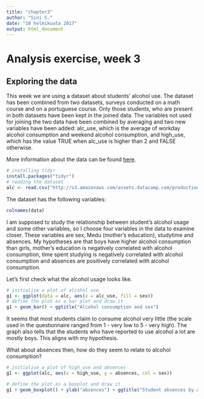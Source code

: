 ```yaml
---
title: "chapter3"
author: "Sini S."
date: "10 helmikuuta 2017"
output: html_document
---
```


# Analysis exercise, week 3

## Exploring the data

This week we are using a dataset about students' alcohol use. The dataset has been combined from two datasets, surveys conducted on a math course and on a portuguese course. Only those students, who are present in both datasets have been kept in the joined data. The variables not used for joining the two data have been combined by averaging and two new variables have been added: alc_use, which is the average of workday alcohol consumption and weekend alcohol consumption, and high_use, which has the value TRUE when alc_use is higher than 2 and FALSE otherwise.

More information about the data can be found [here](https://archive.ics.uci.edu/ml/datasets/STUDENT+ALCOHOL+CONSUMPTION).

```r
# installing tidyr
install.packages("tidyr")
# reading the dataset
alc <- read.csv("http://s3.amazonaws.com/assets.datacamp.com/production/course_2218/datasets/alc.txt", sep=",", header=TRUE)
```
The dataset has the following variables:

```r
colnames(data)
```

I am supposed to study the relationship between student's alcohol usage and some other variables, so I choose four variables in the data to examine closer. These variables are sex, Medu (mother's education), studytime and absences. My hypotheses are that boys have higher alcohol consumption than girls, mother's education is negatively correlated with alcohol consumption, time spent studying is negatively correlated with alcohol consumption and absences are positively correlated with alcohol consumption.

Let's first check what the alcohol usage looks like.

```r
# initialize a plot of alcohol use
g1 <- ggplot(data = alc, aes(x = alc_use, fill = sex))
# define the plot as a bar plot and draw it
g1 + geom_bar() + ggtitle("Alcohol consumption and sex")
```

It seems that most students claim to consume alcohol very little (the scale used in the questionnaire ranged from 1 - very low to 5 - very high). The graph also tells that the students who have reported to use alcohol a lot are mostly boys. This aligns with my hypothesis.

What about absences then, how do they seem to relate to alcohol consumption?

```r
# initialise a plot of high_use and absences
g1 <- ggplot(alc, aes(x = high_use, y = absences, col = sex))

# define the plot as a boxplot and draw it
g1 + geom_boxplot() + ylab("absences") + ggtitle("Student absences by alcohol consumption and sex")
```